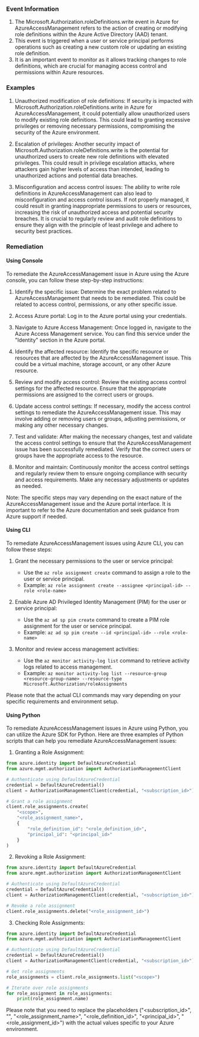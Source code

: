 
### Event Information

1. The Microsoft.Authorization.roleDefinitions.write event in Azure for AzureAccessManagement refers to the action of creating or modifying role definitions within the Azure Active Directory (AAD) tenant.
2. This event is triggered when a user or service principal performs operations such as creating a new custom role or updating an existing role definition.
3. It is an important event to monitor as it allows tracking changes to role definitions, which are crucial for managing access control and permissions within Azure resources.


### Examples

1. Unauthorized modification of role definitions: If security is impacted with Microsoft.Authorization.roleDefinitions.write in Azure for AzureAccessManagement, it could potentially allow unauthorized users to modify existing role definitions. This could lead to granting excessive privileges or removing necessary permissions, compromising the security of the Azure environment.

2. Escalation of privileges: Another security impact of Microsoft.Authorization.roleDefinitions.write is the potential for unauthorized users to create new role definitions with elevated privileges. This could result in privilege escalation attacks, where attackers gain higher levels of access than intended, leading to unauthorized actions and potential data breaches.

3. Misconfiguration and access control issues: The ability to write role definitions in AzureAccessManagement can also lead to misconfiguration and access control issues. If not properly managed, it could result in granting inappropriate permissions to users or resources, increasing the risk of unauthorized access and potential security breaches. It is crucial to regularly review and audit role definitions to ensure they align with the principle of least privilege and adhere to security best practices.

### Remediation

#### Using Console

To remediate the AzureAccessManagement issue in Azure using the Azure console, you can follow these step-by-step instructions:

1. Identify the specific issue: Determine the exact problem related to AzureAccessManagement that needs to be remediated. This could be related to access control, permissions, or any other specific issue.

2. Access Azure portal: Log in to the Azure portal using your credentials.

3. Navigate to Azure Access Management: Once logged in, navigate to the Azure Access Management service. You can find this service under the "Identity" section in the Azure portal.

4. Identify the affected resource: Identify the specific resource or resources that are affected by the AzureAccessManagement issue. This could be a virtual machine, storage account, or any other Azure resource.

5. Review and modify access control: Review the existing access control settings for the affected resource. Ensure that the appropriate permissions are assigned to the correct users or groups.

6. Update access control settings: If necessary, modify the access control settings to remediate the AzureAccessManagement issue. This may involve adding or removing users or groups, adjusting permissions, or making any other necessary changes.

7. Test and validate: After making the necessary changes, test and validate the access control settings to ensure that the AzureAccessManagement issue has been successfully remediated. Verify that the correct users or groups have the appropriate access to the resource.

8. Monitor and maintain: Continuously monitor the access control settings and regularly review them to ensure ongoing compliance with security and access requirements. Make any necessary adjustments or updates as needed.

Note: The specific steps may vary depending on the exact nature of the AzureAccessManagement issue and the Azure portal interface. It is important to refer to the Azure documentation and seek guidance from Azure support if needed.

#### Using CLI

To remediate AzureAccessManagement issues using Azure CLI, you can follow these steps:

1. Grant the necessary permissions to the user or service principal:
   - Use the `az role assignment create` command to assign a role to the user or service principal.
   - Example: `az role assignment create --assignee <principal-id> --role <role-name>`

2. Enable Azure AD Privileged Identity Management (PIM) for the user or service principal:
   - Use the `az ad sp pim create` command to create a PIM role assignment for the user or service principal.
   - Example: `az ad sp pim create --id <principal-id> --role <role-name>`

3. Monitor and review access management activities:
   - Use the `az monitor activity-log list` command to retrieve activity logs related to access management.
   - Example: `az monitor activity-log list --resource-group <resource-group-name> --resource-type Microsoft.Authorization/roleAssignments`

Please note that the actual CLI commands may vary depending on your specific requirements and environment setup.

#### Using Python

To remediate AzureAccessManagement issues in Azure using Python, you can utilize the Azure SDK for Python. Here are three examples of Python scripts that can help you remediate AzureAccessManagement issues:

1. Granting a Role Assignment:
```python
from azure.identity import DefaultAzureCredential
from azure.mgmt.authorization import AuthorizationManagementClient

# Authenticate using DefaultAzureCredential
credential = DefaultAzureCredential()
client = AuthorizationManagementClient(credential, "<subscription_id>")

# Grant a role assignment
client.role_assignments.create(
    "<scope>",
    "<role_assignment_name>",
    {
        "role_definition_id": "<role_definition_id>",
        "principal_id": "<principal_id>"
    }
)
```

2. Revoking a Role Assignment:
```python
from azure.identity import DefaultAzureCredential
from azure.mgmt.authorization import AuthorizationManagementClient

# Authenticate using DefaultAzureCredential
credential = DefaultAzureCredential()
client = AuthorizationManagementClient(credential, "<subscription_id>")

# Revoke a role assignment
client.role_assignments.delete("<role_assignment_id>")
```

3. Checking Role Assignments:
```python
from azure.identity import DefaultAzureCredential
from azure.mgmt.authorization import AuthorizationManagementClient

# Authenticate using DefaultAzureCredential
credential = DefaultAzureCredential()
client = AuthorizationManagementClient(credential, "<subscription_id>")

# Get role assignments
role_assignments = client.role_assignments.list("<scope>")

# Iterate over role assignments
for role_assignment in role_assignments:
    print(role_assignment.name)
```

Please note that you need to replace the placeholders ("<subscription_id>", "<scope>", "<role_assignment_name>", "<role_definition_id>", "<principal_id>", "<role_assignment_id>") with the actual values specific to your Azure environment.

